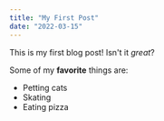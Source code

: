 ```yaml
---
title: "My First Post"
date: "2022-03-15"
---
```


This is my first blog post! Isn't it *great*?

Some of my **favorite** things are:

* Petting cats
* Skating
* Eating pizza